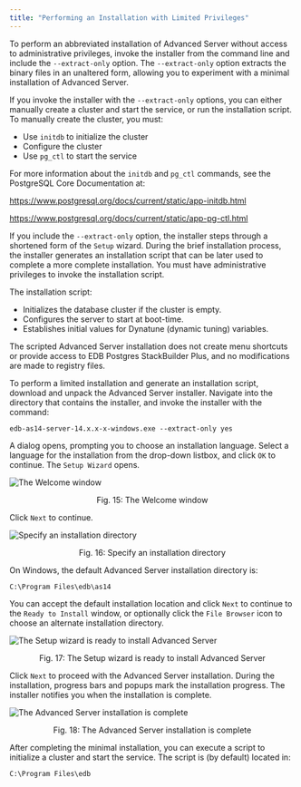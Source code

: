 ```yaml
---
title: "Performing an Installation with Limited Privileges"
---
```


<div id="performing_an_installation_with_limited_privileges" class="registered_link"></div>

To perform an abbreviated installation of Advanced Server without access to administrative privileges, invoke the installer from the command line and include the `--extract-only` option. The `--extract-only` option extracts the binary files in an unaltered form, allowing you to experiment with a minimal installation of Advanced Server.

If you invoke the installer with the `--extract-only` options, you can either manually create a cluster and start the service, or run the installation script. To manually create the cluster, you must:

-   Use `initdb` to initialize the cluster
-   Configure the cluster
-   Use `pg_ctl` to start the service

For more information about the `initdb` and `pg_ctl` commands, see the PostgreSQL Core Documentation at:

<https://www.postgresql.org/docs/current/static/app-initdb.html>

<https://www.postgresql.org/docs/current/static/app-pg-ctl.html>

If you include the `--extract-only` option, the installer steps through a shortened form of the `Setup` wizard. During the brief installation process, the installer generates an installation script that can be later used to complete a more complete installation. You must have administrative privileges to invoke the installation script.

The installation script:

-   Initializes the database cluster if the cluster is empty.
-   Configures the server to start at boot-time.
-   Establishes initial values for Dynatune (dynamic tuning) variables.

The scripted Advanced Server installation does not create menu shortcuts or provide access to EDB Postgres StackBuilder Plus, and no modifications are made to registry files.

To perform a limited installation and generate an installation script, download and unpack the Advanced Server installer. Navigate into the directory that contains the installer, and invoke the installer with the command:

```shell
edb-as14-server-14.x.x-x-windows.exe --extract-only yes
```

A dialog opens, prompting you to choose an installation language. Select a language for the installation from the drop-down listbox, and click `OK` to continue. The `Setup Wizard` opens.

![The Welcome window](../../images/advanced_server_installer_welcome.png)

<div style="text-align: center"> Fig. 15: The Welcome window </div>

Click `Next` to continue.

![Specify an installation directory](../../images/installation_directory.png)

<div style="text-align: center"> Fig. 16: Specify an installation directory </div>

On Windows, the default Advanced Server installation directory is:

```text
C:\Program Files\edb\as14
```

You can accept the default installation location and click `Next` to continue to the `Ready to Install` window, or optionally click the `File Browser` icon to choose an alternate installation directory.

![The Setup wizard is ready to install Advanced Server](../../images/ready_to_install.png)

<div style="text-align: center"> Fig. 17: The Setup wizard is ready to install Advanced Server </div>

Click `Next` to proceed with the Advanced Server installation. During the installation, progress bars and popups mark the installation progress. The installer notifies you when the installation is complete.

![The Advanced Server installation is complete](../../images/advanced_server_installation_completion.png)

<div style="text-align: center"> Fig. 18: The Advanced Server installation is complete </div>

After completing the minimal installation, you can execute a script to initialize a cluster and start the service. The script is (by default) located in:

```text
C:\Program Files\edb
```
